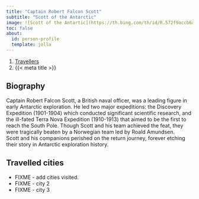 ```yaml
---
title: "Captain Robert Falcon Scott"
subtitle: "Scott of the Antarctic"
image: ![Scott of the Antartic](https://th.bing.com/th/id/R.572f9accb6a509af7d3152d2fd4f10e9?rik=uhCyyqkqiogWOA&riu=http%3a%2f%2filarge.lisimg.com%2fimage%2f3380976%2f1118full-robert-falcon-scott.jpg&ehk=bJsqwiRSI5bK6DOpk7JnpeixL2JQK7h2x77uQxalUNs%3d&risl=&pid=ImgRaw&r=0)
toc: false
about:
  id: person-profile
  template: jolla
---
```


```{=html}
<nav aria-label="breadcrumb">
  <ol class="breadcrumb">
    <li class="breadcrumb-item"><a href="../travellers.html">Travellers</a></li>
    <li class="breadcrumb-item active" aria-current="page">{{< meta title >}}</li>
  </ol>
</nav>
```

:::{#person-profile}
:::

## Biography

Captain Robert Falcon Scott, a British naval officer, was a leading figure in early Antarctic exploration. 
                                He led two major expeditions: the Discovery Expedition (1901-1904) which conducted significant scientific research, and the ill-fated Terra Nova Expedition (1910-1913) that aimed to be the first to reach the South Pole. Though Scott and his team achieved the feat, they were tragically beaten by a Norwegian team led by Roald Amundsen.  
                                Scott and his companions perished on the return journey, forever etching their story in Antarctic exploration history.

## Travelled cities

- FIXME - add cities visited.
- FIXME - city 2
- FIXME - city 3
